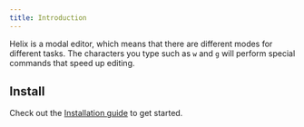 ```yaml
---
title: Introduction
---
```


Helix is a modal editor, which means that there are different modes for different tasks. The characters you type such as `w` and `g` will perform special commands that speed up editing.

## Install

Check out the [Installation guide](/getting-started/installation) to get started.
